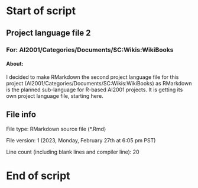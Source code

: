 # Start of script

## Project language file 2

### For: AI2001/Categories/Documents/SC:Wikis:WikiBooks

#### About:

I decided to make RMarkdown the second project language file for this project (AI2001/Categories/Documents/SC:Wikis:WikiBooks) as RMarkdown is the planned sub-language for R-based AI2001 projects. It is getting its own project language file, starting here.

## File info

File type: RMarkdown source file (*.Rmd)

File version: 1 (2023, Monday, February 27th at 6:05 pm PST)

Line count (including blank lines and compiler line): 20

# End of script

